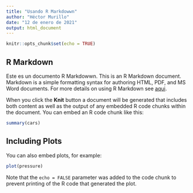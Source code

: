 ```yaml
---
title: "Usando R Markdowwn"
author: "Héctor Murillo"
date: "12 de enero de 2021"
output: html_document
---
```


```r
knitr::opts_chunk$set(echo = TRUE)
```

## R Markdown

Este es un documento R Markdowwn. This is an R Markdown document. Markdown is a simple formatting syntax for authoring HTML, PDF, and MS Word documents. For more details on using R Markdown see [aqui](http://rmarkdown.rstudio.com).


When you click the **Knit** button a document will be generated that includes both content as well as the output of any embedded R code chunks within the document. You can embed an R code chunk like this:

```r
summary(cars)
```

## Including Plots

You can also embed plots, for example:

```r
plot(pressure)
```

Note that the `echo = FALSE` parameter was added to the code chunk to prevent printing of the R code that generated the plot.
